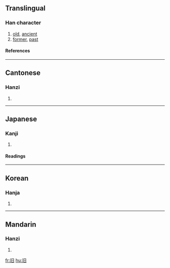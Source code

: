 {{see|舊}}

==Translingual==
===Han character===
{{Han char|rn=72|rad=日|as=01|sn=5|four=|canj=中日 (LA)}}
# [[old]], [[ancient]]
# [[former]], [[past]]
====References====
{{Han ref|kx=0489.051|dkj=13737|dj=0850.040|hdz=21483.020|uh=65E7|ud=26087}}

----
==Cantonese==
===Hanzi===
{{yue-hanzi|jyut=|y=[[gau6]]}}
# {{defn|Cantonese}}

----
==Japanese==
===Kanji===
{{ja-kanji|grade=5|rs=日01}}
# {{defn|Japanese}} 
====Readings====
{{ja-readings|on=[[きゅう]] (kyū), [[ぐ]] (gu)|kun=[[ふるい]] (furui), [[もと]] (moto)}}

----
==Korean==
===Hanja===
{{ko-hanja|hangeul=구|eumhun=|rv=gu|mr=ku|y=kwu}}
# {{defn|Korean}}

----
==Mandarin==
===Hanzi===
{{cmn-hanzi|tra=舊|pin=[[jiù]] ([[jiu4]])|wg=[[chiu4|chiu<sup>4</sup>]]}}
# {{defn|Mandarin}}

[[fr:旧]]
[[hu:旧]]